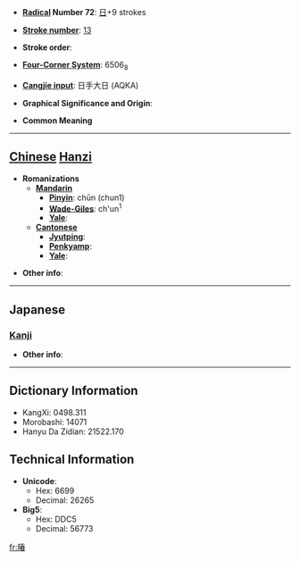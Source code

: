 * '''[[Wiktionary:Chinese radical index| Radical]] Number 72''': [[Wiktionary:Chinese radical index 日|日]]+9 strokes

* '''[[Wiktionary:Chinese total strokes index|Stroke number]]''': [[Wiktionary:Chinese total strokes index 13|13]]

* '''Stroke order''': 

* '''[[Wiktionary:Chinese four corner index|Four-Corner System]]''': 6506<sub>8</sub>

* '''[[Wiktionary:Chinese Cangjie index|Cangjie input]]''': 日手大日 (AQKA)

* '''Graphical Significance and Origin''': 

* '''Common Meaning'''

----

== [[Chinese]] [[Hanzi]] ==

* '''Romanizations'''
** '''[[Mandarin]]'''
*** '''[[Pinyin]]''': chūn (chun1)
*** '''[[Wade-Giles]]''': ch'un<sup>1</sup>
*** '''[[Yale]]''': 
** '''[[Cantonese]]'''
*** '''[[Jyutping]]''':
*** '''[[Penkyamp]]''': 
*** '''[[Yale]]''': 

* '''Other info''': 

----

==Japanese==
===[[Kanji]]===
{{kanji|on readings=[[しゅん]] (shun)|kun readings=}}

* '''Other info''':  

----

== Dictionary Information ==

* KangXi: 0498.311
* Morobashi: 14071
* Hanyu Da Zidian: 21522.170

== Technical Information ==

* '''Unicode''':
** Hex: 6699
** Decimal: 26265
* '''Big5''':
** Hex: DDC5
** Decimal: 56773

[[fr:暙]]